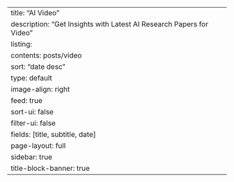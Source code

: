 ---
title: "AI Video"
description: "Get Insights with Latest AI Research Papers for Video"
listing:
  contents: posts/video
  sort: "date desc"
  type: default
  image-align: right
  feed: true
  sort-ui: false
  filter-ui: false
  fields: [title, subtitle, date]
page-layout: full
sidebar: true
title-block-banner: true
---